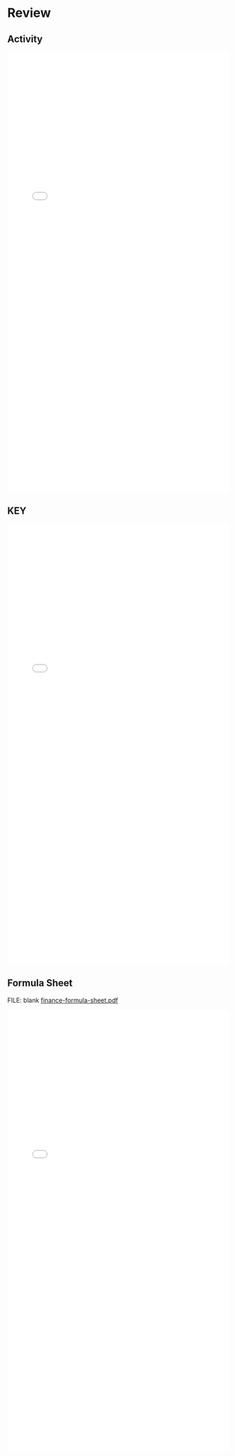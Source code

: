 # Review {.unnumbered}

## Activity

<embed src="finance/activities/using-finance-formulas.pdf" type="application/pdf" width="100%" height="1000px"></embed>

## KEY

<embed src="finance/activities/using-finance-formulas-KEY.pdf" type="application/pdf" width="100%" height="1000px"></embed>

## Formula Sheet

FILE: blank [finance-formula-sheet.pdf](https://github.com/coltongearhart/math125/blob/main/finance/finance-formula-sheet.pdf)

<embed src="finance/finance-formula-sheet-ANNOTATED.pdf" type="application/pdf" width="100%" height="1000px"></embed>
